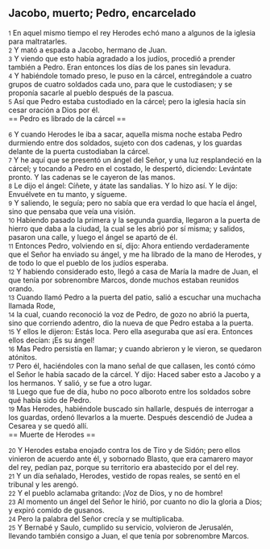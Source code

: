 == Jacobo, muerto; Pedro, encarcelado ==

{{anchor|1}} <small>1</small> En aquel mismo tiempo el rey Herodes echó mano a algunos de la iglesia para maltratarles.<br>
{{anchor|2}} <small>2</small> Y mató a espada a Jacobo, hermano de Juan.<br>
{{anchor|3}} <small>3</small> Y viendo que esto había agradado a los judíos, procedió a prender también a Pedro. Eran entonces los días de los panes sin levadura.<br>
{{anchor|4}} <small>4</small> Y habiéndole tomado preso, le puso en la cárcel, entregándole a cuatro grupos de cuatro soldados cada uno, para que le custodiasen; y se proponía sacarle al pueblo después de la pascua.<br>
{{anchor|5}} <small>5</small> Así que Pedro estaba custodiado en la cárcel; pero la iglesia hacía sin cesar oración a Dios por él.<br>
== Pedro es librado de la cárcel ==

{{anchor|6}} <small>6</small> Y cuando Herodes le iba a sacar, aquella misma noche estaba Pedro durmiendo entre dos soldados, sujeto con dos cadenas, y los guardas delante de la puerta custodiaban la cárcel.<br>
{{anchor|7}} <small>7</small> Y he aquí que se presentó un ángel del Señor, y una luz resplandeció en la cárcel; y tocando a Pedro en el costado, le despertó, diciendo: Levántate pronto. Y las cadenas se le cayeron de las manos.<br>
{{anchor|8}} <small>8</small> Le dijo el ángel: Cíñete, y átate las sandalias. Y lo hizo así. Y le dijo: Envuélvete en tu manto, y sígueme.<br>
{{anchor|9}} <small>9</small> Y saliendo, le seguía; pero no sabía que era verdad lo que hacía el ángel, sino que pensaba que veía una visión.<br>
{{anchor|10}} <small>10</small> Habiendo pasado la primera y la segunda guardia, llegaron a la puerta de hierro que daba a la ciudad, la cual se les abrió por sí misma; y salidos, pasaron una calle, y luego el ángel se apartó de él.<br>
{{anchor|11}} <small>11</small> Entonces Pedro, volviendo en sí, dijo: Ahora entiendo verdaderamente que el Señor ha enviado su ángel, y me ha librado de la mano de Herodes, y de todo lo que el pueblo de los judíos esperaba.<br>
{{anchor|12}} <small>12</small> Y habiendo considerado esto, llegó a casa de María la madre de Juan, el que tenía por sobrenombre Marcos, donde muchos estaban reunidos orando.<br>
{{anchor|13}} <small>13</small> Cuando llamó Pedro a la puerta del patio, salió a escuchar una muchacha llamada Rode,<br>
{{anchor|14}} <small>14</small> la cual, cuando reconoció la voz de Pedro, de gozo no abrió la puerta, sino que corriendo adentro, dio la nueva de que Pedro estaba a la puerta.<br>
{{anchor|15}} <small>15</small> Y ellos le dijeron: Estás loca. Pero ella aseguraba que así era. Entonces ellos decían: ¡Es su ángel!<br>
{{anchor|16}} <small>16</small> Mas Pedro persistía en llamar; y cuando abrieron y le vieron, se quedaron atónitos.<br>
{{anchor|17}} <small>17</small> Pero él, haciéndoles con la mano señal de que callasen, les contó cómo el Señor le había sacado de la cárcel. Y dijo: Haced saber esto a Jacobo y a los hermanos. Y salió, y se fue a otro lugar.<br>
{{anchor|18}} <small>18</small> Luego que fue de día, hubo no poco alboroto entre los soldados sobre qué había sido de Pedro.<br>
{{anchor|19}} <small>19</small> Mas Herodes, habiéndole buscado sin hallarle, después de interrogar a los guardas, ordenó llevarlos a la muerte. Después descendió de Judea a Cesarea y se quedó allí.<br>
== Muerte de Herodes ==

{{anchor|20}} <small>20</small> Y Herodes estaba enojado contra los de Tiro y de Sidón; pero ellos vinieron de acuerdo ante él, y sobornado Blasto, que era camarero mayor del rey, pedían paz, porque su territorio era abastecido por el del rey.<br>
{{anchor|21}} <small>21</small> Y un día señalado, Herodes, vestido de ropas reales, se sentó en el tribunal y les arengó.<br>
{{anchor|22}} <small>22</small> Y el pueblo aclamaba gritando: ¡Voz de Dios, y no de hombre!<br>
{{anchor|23}} <small>23</small> Al momento un ángel del Señor le hirió, por cuanto no dio la gloria a Dios; y expiró comido de gusanos.<br>
{{anchor|24}} <small>24</small> Pero la palabra del Señor crecía y se multiplicaba.<br>
{{anchor|25}} <small>25</small> Y Bernabé y Saulo, cumplido su servicio, volvieron de Jerusalén, llevando también consigo a Juan, el que tenía por sobrenombre Marcos.<br>
